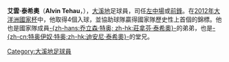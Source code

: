 {{noteta
|G1=laliga
|T=zh-cn:阿尔文·特奥;zh-hk:艾雲·泰希奧;
|1=zh-cn:阿尔文·特奥;zh-hk:艾雲·泰希奧;
|2=zh-cn:塔希提; zh-hk:大溪地; zh-tw:大溪地; zh-sg:大溪地;
|3=zh-hans:2013年联合会杯;zh-hant:2013年聯合會盃;zh-hk:2013年洲際國家盃;zh-tw:2013年洲際國家盃;zh-mo:2013年洲際國家盃;
}}

{{Infobox football biography
| name                = 艾雲·泰希奧<br>Alvin Tehau
| image               = [[File:Alvin_Tehau.jpg|200px]]
| caption             = 
| fullname            = 艾雲·泰希奧
| birth_date          = {{Birth date and age|1989|4|10|df=y}}
| birth_place         = [[大溪地|大溪地]]
| height              = {{height|m=1.86}}
| position            = [[足球位置|左中場]]、[[足球位置|前鋒]]
| currentclub         = [[AS_Tefana|AS Tefana]]
| clubnumber          = 
| youthyears1         = 
| youthclubs1         = 
| years1              = 2009–2011
| clubs1              = [[AS_Tefana|AS Tefana]]
| caps1               = 
| goals1              = 
| years2              = 2011
| clubs2              = [[Atjeh_United|Atjeh United]]
| caps2               = 
| goals2              = 
| years3              = 2011
| clubs3              = [[FC_Bleid-Gaume|FC Bleid-Gaume]]
| caps3               = 
| goals3              = 
| years4              = 2012–
| clubs4              = [[AS_Tefana|AS Tefana]]
| caps4               = 
| goals4              = 
| nationalyears1      = 2009
| nationalteam1       = [[大溪地20歲以下國家足球隊|大溪地U-20]]
| nationalcaps1       = 3
| nationalgoals1      = 0
| nationalyears2      = 2010–
| nationalteam2       = [[大溪地國家足球隊|大溪地]]
| nationalcaps2       = 18
| nationalgoals2      = 6
| club-update         = 
| nationalteam-update = 21:48, 20 June 2013 (UTC)
}}

'''艾雲·泰希奧'''（'''Alvin Tehau'''，{{bd|1989年|4月10日||}}），[[大溪地|大溪地]]足球員，司任[[足球位置|左中場]]或[[足球位置|前鋒]]。在[[2012年大洋洲國家杯|2012年大洋洲國家杯]]中，他取得4個入球，並協助球隊贏得國家隊歷史性上首個的錦標。他也是國家隊成員[[莊拿芬·泰希奧|-{zh-hans:乔立森·特奥; zh-hk:莊拿芬·泰希奧}-]]的弟弟，也是[[迪安尼·泰希奧|-{zh-cn:特奥伊奴·特奥;zh-hk:迪安尼·泰希奧}-]]的堂兄。

[[Category:大溪地足球員|Category:大溪地足球員]]